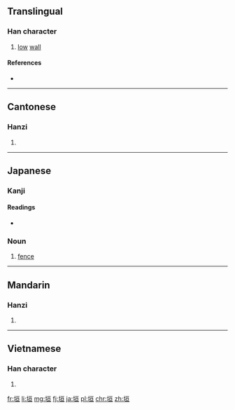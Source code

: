 ==Translingual==

===Han character===
{{Han char|rn=32|rad=土|as=06|sn=9|four=4111<sub>6</sub>|canj=土一日一 (GMAM)|ids=⿰[[土]][[亘]]}}

# [[low]] [[wall]]

====References====
* {{Han ref|kx=0228.200|dkj=05060|dj=0464.170|hdz=10437.110|uh=57A3|ud=22435|bh=ABAE|bd=43950}}

----

==Cantonese==

===Hanzi===
{{yue-hanzi|jyut=|y=wun4}}

# {{defn|lang=yue|sort=土06}}

----

==Japanese==

===Kanji===
{{ja-kanji|grade=c|rs=土06}}

====Readings====
* {{ja-readings|on=[[えん]] (en)|kun=[[かき]] (kaki)}}

===Noun===
{{ja-noun|かき}} 

# [[fence]]

----

==Mandarin==

===Hanzi===
{{cmn-hanzi|pin=[[yuán]] ([[yuan2]])|wg=yüan<sup>2</sup>}}

# {{defn|lang=cmn|sort=土06}}

----

==Vietnamese==

===Han character===
{{vi-hantu|[[viên]]|rs=土06}}

# {{defn|lang=vi|sort=土06}}

[[fr:垣]]
[[li:垣]]
[[mg:垣]]
[[fj:垣]]
[[ja:垣]]
[[pl:垣]]
[[chr:垣]]
[[zh:垣]]